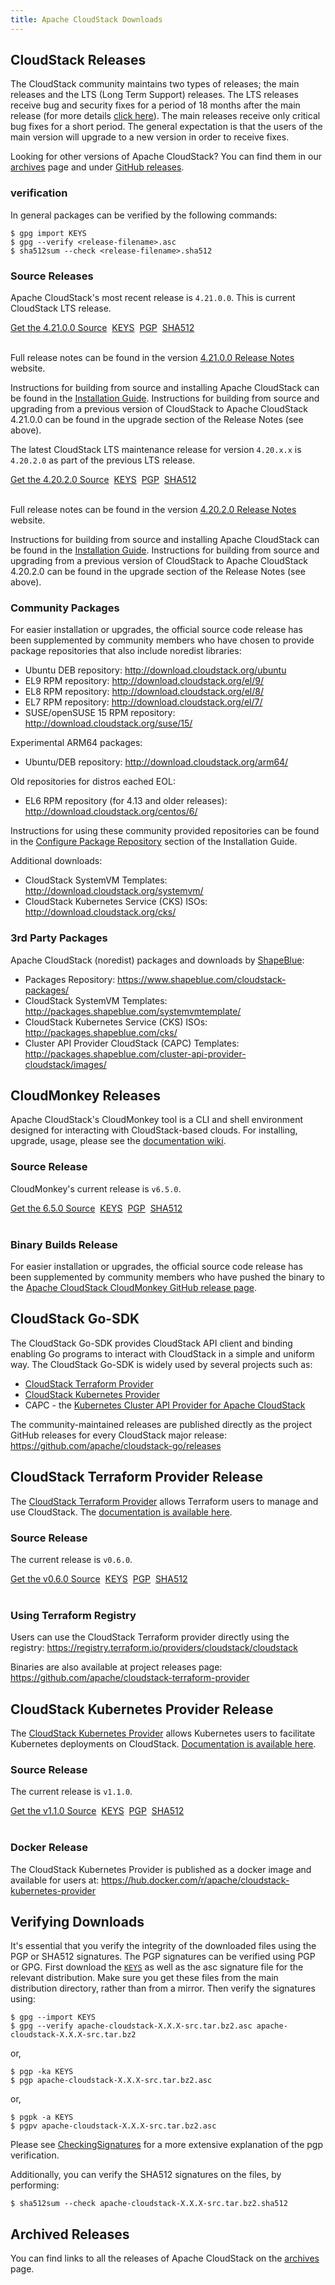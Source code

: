 ```yaml
---
title: Apache CloudStack Downloads
---
```


## CloudStack Releases

The CloudStack community maintains two types of releases; the main releases and
the LTS (Long Term Support) releases. The LTS releases receive bug and security
fixes for a period of 18 months after the main release (for more details [click
here](https://cwiki.apache.org/confluence/display/CLOUDSTACK/LTS)). The main
releases receive only critical bug fixes for a short period. The general
expectation is that the users of the main version will upgrade to a new version
in order to receive fixes.

Looking for other versions of Apache CloudStack? You can find them in our
[archives](/archives) page and under [GitHub
releases](https://github.com/apache/cloudstack/releases).

### verification

In general packages can be verified by the following commands:

~~~
$ gpg import KEYS
$ gpg --verify <release-filename>.asc
$ sha512sum --check <release-filename>.sha512
~~~

### Source Releases

Apache CloudStack's most recent release is `4.21.0.0`. This is current
CloudStack LTS release.

<a className="button button--primary button--lg" href="https://dlcdn.apache.org/cloudstack/releases/4.21.0.0/apache-cloudstack-4.21.0.0-src.tar.bz2">Get the 4.21.0.0 Source</a>&nbsp;
<a className="button button--secondary button--sm" href="https://dlcdn.apache.org/cloudstack/KEYS">KEYS</a>&nbsp;
<a className="button button--secondary button--sm" href="https://dlcdn.apache.org/cloudstack/releases/4.21.0.0/apache-cloudstack-4.21.0.0-src.tar.bz2.asc">PGP</a>&nbsp;
<a className="button button--secondary button--sm" href="https://dlcdn.apache.org/cloudstack/releases/4.21.0.0/apache-cloudstack-4.21.0.0-src.tar.bz2.sha512">SHA512</a>
<br/><br/>

Full release notes can be found in the version [4.21.0.0 Release
Notes](https://docs.cloudstack.apache.org/en/4.21.0.0/releasenotes/) website.

Instructions for building from source and installing Apache CloudStack can be
found in the [Installation
Guide](https://docs.cloudstack.apache.org/en/4.21.0.0/installguide/).
Instructions for building from source and upgrading from a previous version of
CloudStack to Apache CloudStack 4.21.0.0 can be found in the upgrade section of
the Release Notes (see above).

The latest CloudStack LTS maintenance release for version `4.20.x.x` is `4.20.2.0` as part of the
previous LTS release.

<a className="button button--primary button--lg" href="https://dlcdn.apache.org/cloudstack/releases/4.20.2.0/apache-cloudstack-4.20.2.0-src.tar.bz2">Get the 4.20.2.0 Source</a>&nbsp;
<a className="button button--secondary button--sm" href="https://dlcdn.apache.org/cloudstack/KEYS">KEYS</a>&nbsp;
<a className="button button--secondary button--sm" href="https://dlcdn.apache.org/cloudstack/releases/4.20.2.0/apache-cloudstack-4.20.2.0-src.tar.bz2.asc">PGP</a>&nbsp;
<a className="button button--secondary button--sm" href="https://dlcdn.apache.org/cloudstack/releases/4.20.2.0/apache-cloudstack-4.20.2.0-src.tar.bz2.sha512">SHA512</a>
<br/><br/>

Full release notes can be found in the version [4.20.2.0 Release
Notes](https://docs.cloudstack.apache.org/en/4.20.2.0/releasenotes/) website.

Instructions for building from source and installing Apache CloudStack can be
found in the [Installation
Guide](https://docs.cloudstack.apache.org/en/4.20.2.0/installguide/).
Instructions for building from source and upgrading from a previous version of
CloudStack to Apache CloudStack 4.20.2.0 can be found in the upgrade section of
the Release Notes (see above).

### Community Packages

For easier installation or upgrades, the official source code release has been
supplemented by community members who have chosen to provide package
repositories that also include noredist libraries:

- Ubuntu DEB repository: http://download.cloudstack.org/ubuntu
- EL9 RPM repository: http://download.cloudstack.org/el/9/
- EL8 RPM repository: http://download.cloudstack.org/el/8/
- EL7 RPM repository: http://download.cloudstack.org/el/7/
- SUSE/openSUSE 15 RPM repository: http://download.cloudstack.org/suse/15/

Experimental ARM64 packages:
- Ubuntu/DEB repository: http://download.cloudstack.org/arm64/

Old repositories for distros eached EOL:
- EL6 RPM repository (for 4.13 and older releases): http://download.cloudstack.org/centos/6/

Instructions for using these community provided repositories can be found in the
[Configure Package
Repository](http://docs.cloudstack.apache.org/en/latest/installguide/management-server/#configure-package-repository)
section of the Installation Guide.

Additional downloads:

- CloudStack SystemVM Templates: http://download.cloudstack.org/systemvm/
- CloudStack Kubernetes Service (CKS) ISOs: http://download.cloudstack.org/cks/

### 3rd Party Packages

Apache CloudStack (noredist) packages and downloads by [ShapeBlue](https://www.shapeblue.com/):

- Packages Repository: https://www.shapeblue.com/cloudstack-packages/
- CloudStack SystemVM Templates: http://packages.shapeblue.com/systemvmtemplate/
- CloudStack Kubernetes Service (CKS) ISOs: http://packages.shapeblue.com/cks/
- Cluster API Provider CloudStack (CAPC) Templates: http://packages.shapeblue.com/cluster-api-provider-cloudstack/images/

## CloudMonkey Releases

Apache CloudStack's CloudMonkey tool is a CLI and shell environment designed for
interacting with CloudStack-based clouds. For installing, upgrade, usage, please
see the [documentation
wiki](https://github.com/apache/cloudstack-cloudmonkey/wiki/Getting-Started#installation).

### Source Release

CloudMonkey's current release is `v6.5.0`.

<a className="button button--primary button--lg" href="https://dlcdn.apache.org/cloudstack/releases/cloudmonkey-6.5.0/apache-cloudstack-cloudmonkey-6.5.0-src.tar.bz2">Get the 6.5.0 Source</a>&nbsp;
<a className="button button--secondary button--sm" href="https://dlcdn.apache.org/cloudstack/KEYS">KEYS</a>&nbsp;
<a className="button button--secondary button--sm" href="https://www.apache.org/dist/cloudstack/releases/cloudmonkey-6.5.0/apache-cloudstack-cloudmonkey-6.5.0-src.tar.bz2.asc">PGP</a>&nbsp;
<a className="button button--secondary button--sm" href="https://www.apache.org/dist/cloudstack/releases/cloudmonkey-6.5.0/apache-cloudstack-cloudmonkey-6.5.0-src.tar.bz2.sha512">SHA512</a><br/>
<br/>

### Binary Builds Release

For easier installation or upgrades, the official source code release has been
supplemented by community members who have pushed the binary to the [Apache
CloudStack CloudMonkey GitHub release
page](https://github.com/apache/cloudstack-cloudmonkey/releases).

## CloudStack Go-SDK

The CloudStack Go-SDK provides CloudStack API client and binding enabling Go
programs to interact with CloudStack in a simple and uniform way. The CloudStack
Go-SDK is widely used by several projects such as:

- [CloudStack Terraform Provider](https://github.com/apache/cloudstack-terraform-provider)
- [CloudStack Kubernetes Provider](https://github.com/apache/cloudstack-kubernetes-provider)
- CAPC - the [Kubernetes Cluster API Provider for Apache CloudStack](https://cluster-api-cloudstack.sigs.k8s.io/)

The community-maintained releases are published directly as the project GitHub
releases for every CloudStack major release:
https://github.com/apache/cloudstack-go/releases

## CloudStack Terraform Provider Release

The [CloudStack Terraform
Provider](https://github.com/apache/cloudstack-terraform-provider) allows
Terraform users to manage and use CloudStack. The [documentation is available
here](https://registry.terraform.io/providers/cloudstack/cloudstack/latest/docs).

### Source Release

The current release is `v0.6.0`.

<a className="button button--primary button--lg" href="https://dlcdn.apache.org/cloudstack/releases/terraform-provider-0.6.0/apache-cloudstack-terraform-provider-0.6.0-rc4-src.tar.bz2">Get the v0.6.0 Source</a>&nbsp;
<a className="button button--secondary button--sm" href="https://dlcdn.apache.org/cloudstack/KEYS">KEYS</a>&nbsp;
<a className="button button--secondary button--sm" href="https://dlcdn.apache.org/cloudstack/releases/terraform-provider-0.6.0/apache-cloudstack-terraform-provider-0.6.0-rc4-src.tar.bz2.asc">PGP</a>&nbsp;
<a className="button button--secondary button--sm" href="https://dlcdn.apache.org/cloudstack/releases/terraform-provider-0.6.0/apache-cloudstack-terraform-provider-0.6.0-rc4-src.tar.bz2.sha512">SHA512</a><br/>
<br/>

### Using Terraform Registry

Users can use the CloudStack Terraform provider directly using the registry:
https://registry.terraform.io/providers/cloudstack/cloudstack

Binaries are also available at project releases page:
https://github.com/apache/cloudstack-terraform-provider

## CloudStack Kubernetes Provider Release

The [CloudStack Kubernetes
Provider](https://github.com/apache/cloudstack-kubernetes-provider) allows
Kubernetes users to facilitate Kubernetes deployments on CloudStack.
[Documentation is available
here](https://docs.cloudstack.apache.org/en/latest/plugins/cloudstack-kubernetes-provider.html).

### Source Release

The current release is `v1.1.0`.

<a className="button button--primary button--lg" href="https://www.apache.org/dyn/closer.lua/cloudstack/releases/kubernetes-provider-1.1.0/apache-cloudstack-kubernetes-provider-1.1.0-src.tar.bz2">Get the v1.1.0 Source</a>&nbsp;
<a className="button button--secondary button--sm" href="https://dlcdn.apache.org/cloudstack/KEYS">KEYS</a>&nbsp;
<a className="button button--secondary button--sm" href="https://dlcdn.apache.org/cloudstack/releases/kubernetes-provider-1.1.0/apache-cloudstack-kubernetes-provider-1.1.0-src.tar.bz2.asc">PGP</a>&nbsp;
<a className="button button--secondary button--sm" href="https://dlcdn.apache.org/cloudstack/releases/kubernetes-provider-1.1.0/apache-cloudstack-kubernetes-provider-1.1.0-src.tar.bz2.sha512">SHA512</a><br/>
<br/>

### Docker Release

The CloudStack Kubernetes Provider is published as a docker image and available
for users at: https://hub.docker.com/r/apache/cloudstack-kubernetes-provider

## Verifying Downloads

It's essential that you verify the integrity of the downloaded files using the
PGP or SHA512 signatures. The PGP signatures can be verified using PGP or GPG.
First download the [`KEYS`](https://dlcdn.apache.org/cloudstack/KEYS) as well
as the asc signature file for the relevant distribution. Make sure you get these
files from the main distribution directory, rather than from a mirror. Then
verify the signatures using:

```
$ gpg --import KEYS
$ gpg --verify apache-cloudstack-X.X.X-src.tar.bz2.asc apache-cloudstack-X.X.X-src.tar.bz2
```

or,

```
$ pgp -ka KEYS
$ pgp apache-cloudstack-X.X.X-src.tar.bz2.asc
```

or,

```
$ pgpk -a KEYS
$ pgpv apache-cloudstack-X.X.X-src.tar.bz2.asc
```

Please see
[CheckingSignatures](https://www.apache.org/info/verification.html#CheckingSignatures)
for a more extensive explanation of the pgp verification.

Additionally, you can verify the SHA512 signatures on the files, by performing:

```
$ sha512sum --check apache-cloudstack-X.X.X-src.tar.bz2.sha512
```

## Archived Releases

You can find links to all the releases of Apache CloudStack on the [archives](/archives) page.
